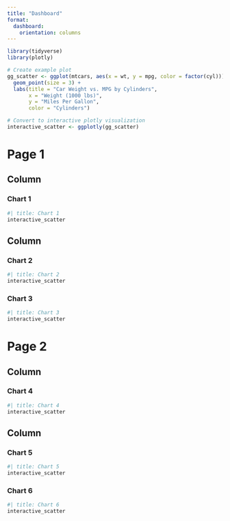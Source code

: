 ```yaml
---
title: "Dashboard"
format: 
  dashboard:
    orientation: columns
---
```


```r
library(tidyverse)
library(plotly)
```


```r
# Create example plot
gg_scatter <- ggplot(mtcars, aes(x = wt, y = mpg, color = factor(cyl))) +
  geom_point(size = 3) +
  labs(title = "Car Weight vs. MPG by Cylinders",
       x = "Weight (1000 lbs)",
       y = "Miles Per Gallon",
       color = "Cylinders")

# Convert to interactive plotly visualization
interactive_scatter <- ggplotly(gg_scatter)
```


# Page 1

## Column

### Chart 1

```r
#| title: Chart 1
interactive_scatter
```

## Column

### Chart 2

```r
#| title: Chart 2
interactive_scatter
```

### Chart 3

```r
#| title: Chart 3
interactive_scatter
```



# Page 2

## Column

### Chart 4

```r
#| title: Chart 4
interactive_scatter
```

## Column

### Chart 5

```r
#| title: Chart 5
interactive_scatter
```

### Chart 6

```r
#| title: Chart 6
interactive_scatter
```
